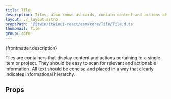 ```yaml
---
title: Tile
description: Tiles, also known as cards, contain content and actions about a single subject.
layout: ./_layout.astro
propsPath: '@itwin/itwinui-react/esm/core/Tile/Tile.d.ts'
thumbnail: Tile
group: core
---
```



<p>{frontmatter.description}</p>

<LiveExample src='Tile.main.tsx'>
  <AllExamples.TileMainExample client:load />
</LiveExample>

Tiles are containers that display content and actions pertaining to a single item or project. They should be easy to scan for relevant and actionable information. All text should be concise and placed in a way that clearly indicates informational hierarchy.

## Props

<PropsTable path={frontmatter.propsPath} />
